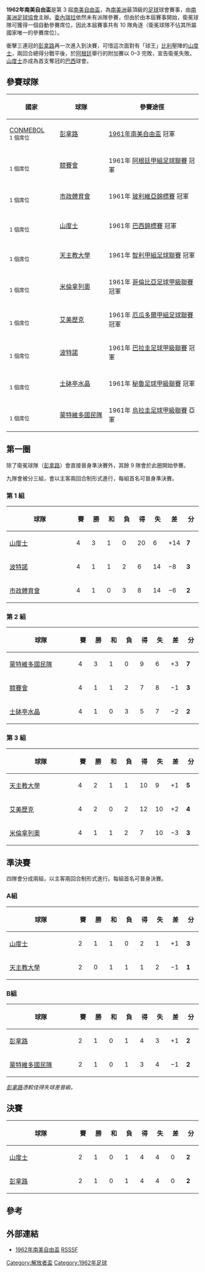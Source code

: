{{Infobox 國際足球賽事賽季
| tourney_name          = 南美自由盃
| year                  = 1962
| image                 = 
| size                  = 
| caption               = 
| edition               = 3
| defending_champ_other = {{flagicon|URU}} [[佩那羅爾足球俱樂部|彭拿路]]
| dates                 = 1962年2月7日–8月30日
| num_teams             = 10 隊
| associations          = 9
| champion_other        = {{flagicon|BRA|1889}} [[山度士足球會|山度士]]
| count                 = 1
| second_other          = {{flagicon|URU}} [[佩那羅爾足球俱樂部|彭拿路]]
| matches               = 26
| goals                 = 107
| attendance            = 
| top_scorer            = {{flagicon|BRA|1889}} [[Antônio_Wilson_Vieira_Honório_(Coutinho)|Coutinho]]<br>{{flagicon|ECU}} [[Alberto_Spencer|Alberto Spencer]]<br>{{flagicon|ECU}} [[Enrique_Raymondi|Enrique Raymondi]]<br>（各 6 球）
| player                = 
| prevseason            = [[1961年南美自由盃|1961]]
| nextseason            = [[1963年南美自由盃|1963]]
}}

'''1962年南美自由盃'''是第 3 屆[[南美自由盃|南美自由盃]]，為[[南美洲|南美洲]]最頂級的[[足球|足球]]球會賽事，由[[南美洲足球協會|南美洲足球協會]]主辦。[[委內瑞拉|委內瑞拉]]依然未有派隊參賽，但由於由本屆賽事開始，衛冕球隊可獲得一個自動參賽席位，因此本屆賽事共有 10 隊角逐（衛冕球隊不佔其所屬國家唯一的參賽席位）。

衝擊三連冠的[[佩那羅爾足球俱樂部|彭拿路]]再一次進入到決賽，可惜這次面對有「球王」[[比利|比利]]壓陣的[[山度士足球會|山度士]]，兩回合總得分戰平後，於[[阿根廷|阿根廷]]舉行的附加賽以 0–3 完敗，宣告衛冕失敗。[[山度士足球會|山度士]]亦成為首支奪冠的[[巴西|巴西]]球會。

==參賽球隊==
{| class="wikitable"
|- 
!width=125|國家
!width=150|球隊
!width=300|參賽途徑
|-
|[[CONMEBOL|CONMEBOL]]<br /><small>1 個席位</small>
|[[佩那羅爾足球俱樂部|彭拿路]]
|[[1961年南美自由盃|1961年南美自由盃]] 冠軍
|-
|{{flag|ARG}}<br /><small>1 個席位</small>
|[[競賽俱樂部|競賽會]]
|1961年 [[阿根廷甲組足球聯賽|阿根廷甲組足球聯賽]] 冠軍
|-
|{{flag|BOL}}<br /><small>1 個席位</small>
|[[拉巴斯市政體育會|市政體育會]]
|1961年 [[玻利維亞足球甲級聯賽|玻利維亞錦標賽]] 冠軍
|-
|{{flag|BRA}}<br /><small>1 個席位</small>
|[[山度士足球會|山度士]]
|1961年 [[巴西足球甲級聯賽|巴西錦標賽]] 冠軍
|-
|{{flag|CHI}}<br /><small>1 個席位</small>
|[[天主教大學競技俱樂部|天主教大學]]
|1961年 [[智利甲組足球聯賽|智利甲組足球聯賽]] 冠軍
|-
|{{flag|COL}}<br /><small>1 個席位</small>
|[[百萬富翁足球俱樂部|米倫拿列奧]]
|1961年 [[哥倫比亞足球甲級聯賽|哥倫比亞足球甲級聯賽]] 冠軍
|-
|{{flag|ECU}}<br /><small>1 個席位</small>
|[[埃梅萊克體育俱樂部|艾美歷克]]
|1961年 [[厄瓜多爾甲組足球聯賽|厄瓜多爾甲組足球聯賽]] 冠軍
|-
|{{flag|PAR|1954}}<br /><small>1 個席位</small>
|[[波特諾山丘|波特諾]]
|1961年 [[巴拉圭足球甲級聯賽|巴拉圭足球甲級聯賽]] 冠軍
|-
|{{flag|PER}}<br /><small>1 個席位</small>
|[[士砵亭水晶|士砵亭水晶]]
|1961年 [[秘魯足球甲級聯賽|秘魯足球甲級聯賽]] 冠軍
|-
|{{flag|URU}}<br /><small>1 個席位</small>
|[[民族足球俱樂部|蒙特維多國民隊]]
|1961年 [[烏拉圭足球甲級聯賽|烏拉圭足球甲級聯賽]] 亞軍
|}

==第一圈==
除了衛冕球隊（[[佩那羅爾足球俱樂部|彭拿路]]）會直接晉身準決賽外，其餘 9 隊會於此圈開始參賽。

九隊會被分三組，會以主客兩回合制形式進行，每組首名可晉身準決賽。

===第 1 組===
{| class="wikitable" style="text-align: center;"
|-
!width=175 |球隊
!width=25 |賽
!width=25 |勝
!width=25 |和
!width=25 |負
!width=25 |得
!width=25 |失
!width=25 |差
!width=25 |分
|-bgcolor=ccffcc
|style="text-align:left;"|{{flagicon|BRA|1889}} [[山度士足球會|山度士]]
|4||3||1||0||20||6||+14||'''7'''
|-
|style="text-align:left;"|{{flagicon|PAR|1954}} [[波特諾山丘|波特諾]]
|4||1||1||2||6||14||−8||'''3'''
|-
|style="text-align:left;"|{{flagicon|BOL}} [[拉巴斯市政體育會|市政體育會]]
|4||1||0||3||8||14||−6||'''2'''
|}
{{footballbox_collapsible
|date = 1962年2月11日
|time =
|team1 = [[拉巴斯市政體育會|市政體育會]] {{flagicon|BOL}}
|score = 2–1
|report =
|team2 = {{flagicon|PAR|1954}} [[波特諾山丘|波特諾]]
|goals1 = [[Luis_Aguilera|Aguilera]] {{goal|}}<br>[[Wilfredo_Camacho|Camacho]] {{goal|}}
|goals2 = [[Angel_Jara|Jara]] {{goal|}}
|stadium = [[拉巴斯|拉巴斯]]
|attendance = 
|referee =
|stack=yes 
}}
{{footballbox_collapsible
|date = 1962年2月15日
|time =
|team1 = [[波特諾山丘|波特諾]] {{flagicon|PAR|1954}}
|score = 3–2
|report =
|team2 = {{flagicon|BOL}} [[拉巴斯市政體育會|市政體育會]]
|goals1 = [[Eliseo_Insfrán|Insfrán]] {{goal|}}<br>[[Julio_César_Pavón|Pavón]] {{goal|}}<br>[[Angel_Jiménez|Jiménez]] {{goal|}}
|goals2 = [[J._Torres|Torres]] {{goal|}}<br>[[Luis_Aguilera|Aguilera]] {{goal|}}
|stadium = [[亞松森|亞松森]]
|attendance = 
|referee = 
|stack=yes
}}
{{footballbox_collapsible
|date = 1962年2月18日
|time =
|team1 = [[拉巴斯市政體育會|市政體育會]] {{flagicon|BOL}}
|score = 3–4
|report = 
|team2 = {{flagicon|BRA|1889}} [[山度士足球會|山度士]]
|goals1 = [[Luis_Aguilera|Aguilera]] {{goal|}}<br>[[J._Torres|Torres]] {{goal|}}<br>[[Ruiz_Díaz|Díaz]] {{goal|}}
|goals2 = [[Antônio_Lima_dos_Santos|Lima]] {{goal|}}<br>[[Mengálvio_Pedro_Figueiró|Mengálvio]] {{goal|}}<br>[[Paulo_César_Araújo|Pagão]] {{goal|}}<br>

[[Augusto_Vieira_de_Oliveira|Tite]] {{goal|}}
|stadium = [[拉巴斯|拉巴斯]]
|attendance = 
|referee =
|stack=yes 
}}
{{footballbox_collapsible
|date = 1962年2月21日
|time =
|team1 = [[山度士足球會|山度士]] {{flagicon|BRA|1889}}
|score = 6–1
|report =
|team2 = {{flagicon|BOL}} [[拉巴斯市政體育會|市政體育會]]
|goals1 = [[Dorval_Rodrigues|Dorval]] {{goal|}}{{goal|}}<br>[[Paulo_César_Araújo|Pagão]] {{goal|}}{{goal|}}<br>[[Antônio Wilson Vieira Honório 

(Coutinho)|Coutinho]] {{goal|}}<br>[[José_Macia|Pepe]] {{goal|}}
|goals2 = [[Alberto_Torres|Torres]] {{goal|}}
|stadium = [[桑托斯_(巴西)|山度士]]
|attendance = 
|referee =
|stack=yes 
}}
{{footballbox_collapsible
|date = 1962年2月25日
|time =
|team1 = [[波特諾山丘|波特諾]] {{flagicon|PAR|1954}}
|score = 1–1
|report =
|team2 = {{flagicon|BRA|1889}} [[山度士足球會|山度士]]
|goals1 = [[Joel_Cabrera|Cabrera]] {{goal|}}
|goals2 = [[Dorval_Rodrigues|Dorval]] {{goal|}}
|stadium = [[亞松森|亞松森]]
|attendance = 
|referee =
|stack=yes 
}}
{{footballbox_collapsible
|date = 1962年2月28日
|time =
|team1 = [[山度士足球會|山度士]] {{flagicon|BRA|1889}}
|score = 9–1
|report =
|team2 = {{flagicon|PAR|1954}} [[波特諾山丘|波特諾]]
|goals1 = [[Antônio_Wilson_Vieira_Honório_(Coutinho)|Coutinho]] {{goal|}}{{goal|}}{{goal|}}<br>[[Pelé|Pelé]] {{goal|}}{{goal|}}<br>[[José_Macia|Pepe]] 

{{goal|}}{{goal|}}<br>[[Dorval_Rodrigues|Dorval]] {{goal|}}<br>[[济托|济托]] {{goal|}}
|goals2 = [[Angel_Jara|Jara]] {{goal|}}
|stadium = [[桑托斯_(巴西)|山度士]]
|attendance = 
|referee = 
}}

===第 2 組===
{| class="wikitable" style="text-align: center;"
|-
!width=175 |球隊
!width=25 |賽
!width=25 |勝
!width=25 |和
!width=25 |負
!width=25 |得
!width=25 |失
!width=25 |差
!width=25 |分
|-bgcolor=ccffcc
|style="text-align:left;"|{{flagicon|URU}} [[民族足球俱樂部|蒙特維多國民隊]]
|4||3||1||0||9||6||+3||'''7'''
|-
|style="text-align:left;"|{{flagicon|ARG}} [[競賽俱樂部|競賽會]]
|4||1||1||2||7||8||−1||'''3'''
|-
|style="text-align:left;"|{{flagicon|PER}} [[士砵亭水晶|士砵亭水晶]]
|4||1||0||3||5||7||−2||'''2'''
|}
{{footballbox_collapsible
|date = 1962年2月10日
|time =
|team1 = [[民族足球俱樂部|蒙特維多國民隊]] {{flagicon|URU}}
|score = 3–2
|report =
|team2 = {{flagicon|PER}} [[士砵亭水晶|士砵亭水晶]]
|goals1 = [[Mario_Méndez_(Argentinian_footballer)|Méndez]] {{goal|}}<br>[[Mario_Ludovico_Bergara|Bergara]] {{goal|}}<br>[[Clemente_Rodríguez|Rodríguez]] 

{{goal|}}
|goals2 = [[Alberto_Gallardo|Gallardo]] {{goal|}}{{goal|}}
|stadium = [[蒙特維多|蒙特維多]]
|attendance = 
|referee = 
|stack=yes
}}
{{footballbox_collapsible
|date = 1962年2月14日
|time =
|team1 = [[競賽俱樂部|競賽會]] {{flagicon|ARG|alt}}
|score = 2–1
|report =
|team2 = {{flagicon|PER}} [[士砵亭水晶|士砵亭水晶]]
|goals1 = [[Rubén_Sosa|Sosa]] {{goal|}}{{goal|}}
|goals2 = [[José_del_Castillo|Del Castillo]] {{goal|}}
|stadium = [[阿韋利亞內達_(阿根廷)|阿韋利亞內達]]
|attendance = 
|referee =
|stack=yes 
}}
{{footballbox_collapsible
|date = 1962年2月17日
|time =
|team1 = [[士砵亭水晶|士砵亭水晶]] {{flagicon|PER}}
|score = 0–1
|report = 
|team2 = {{flagicon|URU}} [[民族足球俱樂部|蒙特維多國民隊]]
|goals1 = 
|goals2 = [[Vladas_Douksas|Douksas]] {{goal|}}
|stadium = [[利馬|利馬]]
|attendance = 
|referee =
|stack=yes 
}}
{{footballbox_collapsible
|date = 1962年2月20日
|time =
|team1 = [[士砵亭水晶|士砵亭水晶]] {{flagicon|PER}}
|score = 2–1
|report =
|team2 = {{flagicon|ARG|alt}} [[競賽俱樂部|競賽會]]
|goals1 = [[Flores|Flores]] {{goal|}}<br>[[Alberto_Gallardo|Gallardo]] {{goal|}}
|goals2 = [[Raúl_Oscar_Belén|Belén]] {{goal|}}
|stadium = [[利馬|利馬]]
|attendance = 
|referee =
|stack=yes 
}}
{{footballbox_collapsible
|date = 1962年2月24日
|time =
|team1 = [[民族足球俱樂部|蒙特維多國民隊]] {{flagicon|URU}}
|score = 3–2
|report =
|team2 = {{flagicon|ARG|alt}} [[競賽俱樂部|競賽會]]
|goals1 = [[Mario_Ludovico_Bergara|Bergara]] {{goal|}}<br>[[Juan_José_Rodríguez|Rodríguez]] {{goal|}}<br>[[Pérez|Pérez]] {{goal|}}
|goals2 = [[Rubén_Sosa|Sosa]] {{goal|}}<br>[[Raúl_Oscar_Belén|Belén]] {{goal|}}
|stadium = [[蒙特維多|蒙特維多]]
|attendance = 
|referee =
|stack=yes 
}}
{{footballbox_collapsible
|date = 1962年2月27日
|time =
|team1 = [[競賽俱樂部|競賽會]] {{flagicon|ARG|alt}}
|score = 2–2
|report =
|team2 = {{flagicon|URU}} [[民族足球俱樂部|蒙特維多國民隊]]
|goals1 = [[Pedro_Marchetta|Marchetta]] {{goal|}}<br>[[Juan_Carlos_Cárdenas|Cárdenas]] {{goal|}}
|goals2 = [[Mario_Ludovico_Bergara|Bergara]] {{goal|}}<br>[[Emílio_Alvarez|Alvarez]] {{goal|}}
|stadium = [[阿韋利亞內達_(阿根廷)|阿韋利亞內達]]
|attendance = 
|referee = 
}}

===第 3 組===
{| class="wikitable" style="text-align: center;"
|-
!width=175 |球隊
!width=25 |賽
!width=25 |勝
!width=25 |和
!width=25 |負
!width=25 |得
!width=25 |失
!width=25 |差
!width=25 |分
|-bgcolor=ccffcc
|style="text-align:left;"|{{flagicon|CHL}} [[天主教大學競技俱樂部|天主教大學]]
|4||2||1||1||10||9||+1||'''5'''
|-
|style="text-align:left;"|{{flagicon|ECU}} [[埃梅萊克體育俱樂部|艾美歷克]]
|4||2||0||2||12||10||+2||'''4'''
|-
|style="text-align:left;"|{{flagicon|COL}} [[百萬富翁足球俱樂部|米倫拿列奧]]
|4||1||1||2||7||10||−3||'''3'''
|}
{{footballbox_collapsible
|date = 1962年2月7日
|time =
|team1 = [[埃梅萊克體育俱樂部|艾美歷克]] {{flagicon|ECU}}
|score = 4–2
|report =
|team2 = {{flagicon|COL}} [[百萬富翁足球俱樂部|米倫拿列奧]]
|goals1 = [[Enrique_Raymondi|Raymondi]] {{goal|}}{{goal|}}<br>[[José_Aquino|Aquino]] {{goal|}}<br>[[Vicente_Lecaro|Lecaro]] {{goal|}}
|goals2 = [[Delio_Gamboa|Gamboa]] {{goal|}}<br>[[Pedro_Gandó|Gandó]] {{goal|}}
|stadium = [[瓜亞基爾|瓜亞基爾]]
|attendance = 
|referee =
|stack=yes 
}}
{{footballbox_collapsible
|date = 1962年2月10日
|time =
|team1 = [[天主教大學競技俱樂部|天主教大學]] {{flagicon|CHI}}
|score = 3–0
|report =
|team2 = {{flagicon|ECU}} [[埃梅萊克體育俱樂部|艾美歷克]]
|goals1 = [[Armando_Tobar|Tobar]] {{goal|}}{{goal|}}<br>[[Ricardo_Trigilli|Trigilli]] {{goal|}}
|goals2 = 
|stadium = [[聖地亞哥-德智利|聖地亞哥]]
|attendance = 
|referee =
|stack=yes 
}}
{{footballbox_collapsible
|date = 1962年2月14日
|time =
|team1 = [[天主教大學競技俱樂部|天主教大學]] {{flagicon|CHI}}
|score = 4–1
|report = 
|team2 = {{flagicon|COL}} [[百萬富翁足球俱樂部|米倫拿列奧]]
|goals1 = [[Alberto_Fouilloux|Fouilloux]] {{goal|}}{{goal|}}<br>[[Armando_Tobar|Tobar]] {{goal|}}<br>[[Ricardo_Trigilli|Trigilli]] {{goal|}}
|goals2 = [[Carlos_Campillo|Campillo]] {{goal|}}
|stadium = [[聖地亞哥-德智利|聖地亞哥]]
|attendance = 
|referee =
|stack=yes 
}}
{{footballbox_collapsible
|date = 1962年2月18日
|time =
|team1 = [[百萬富翁足球俱樂部|米倫拿列奧]] {{flagicon|COL}}
|score = 1–1
|report =
|team2 = {{flagicon|CHI}} [[天主教大學競技俱樂部|天主教大學]]
|goals1 = [[Pedro_Arango|Arango]] {{goal|}}
|goals2 = [[Alberto_Fouilloux|Fouilloux]] {{goal|}}
|stadium = [[波哥大|波哥大]]
|attendance = 
|referee =
|stack=yes 
}}
{{footballbox_collapsible
|date = 1962年2月21日
|time =
|team1 = [[埃梅萊克體育俱樂部|艾美歷克]] {{flagicon|ECU}}
|score = 7–2
|report =
|team2 = {{flagicon|CHI}} [[天主教大學競技俱樂部|天主教大學]]
|goals1 = [[Enrique_Raymondi|Raymondi]] {{goal|}}{{goal|}}{{goal|}}{{goal|}}{{goal|}}<br>[[Carlos_Alberto_Raffo|Raffo]] {{goal|}}{{goal|}}
|goals2 = [[Alberto_Fouilloux|Fouilloux]] {{goal|}}<br>Ramírez {{goal|}}
|stadium = [[瓜亞基爾|瓜亞基爾]]
|attendance = 
|referee =
|stack=yes 
}}
{{footballbox_collapsible
|date = 1962年2月28日
|time =
|team1 = [[百萬富翁足球俱樂部|米倫拿列奧]] {{flagicon|COL}}
|score = 3–1
|report =
|team2 = {{flagicon|ECU}} [[埃梅萊克體育俱樂部|艾美歷克]]
|goals1 = [[Juan_Moscols_Pereira|Pereira]] {{goal|}}<br>[[Osvaldo_Debrassi|Debrassi]] {{goal|}}<br>[[Genaro_Benítez|Benítez]] {{goal|}}
|goals2 = [[Juan_Gallego|Gallego]] {{goal|o.g.}}
|stadium = [[波哥大|波哥大]]
|attendance = 
|referee = 
}}

==準決賽==
四隊會分成兩組，以主客兩回合制形式進行。每組首名可晉身決賽。

===A組===
{| class="wikitable" style="text-align: center;"
|-
!width=175 |球隊
!width=25 |賽
!width=25 |勝
!width=25 |和
!width=25 |負
!width=25 |得
!width=25 |失
!width=25 |差
!width=25 |分
|- bgcolor=#CCFFCC
|align=left|{{flagicon|BRA|1889}} [[山度士足球會|山度士]]||2||1||1||0||2||1||+1||'''3'''
|- 
|align=left|{{flagicon|CHI}} [[天主教大學競技俱樂部|天主教大學]]||2||0||1||1||1||2||−1||'''1'''
|}
{{footballbox_collapsible
|date = 1962年7月8日
|time =
|team1 = [[天主教大學競技俱樂部|天主教大學]] {{flagicon|CHI}}
|score = 1–1
|report =
|team2 = {{flagicon|BRA}} [[山度士足球會|山度士]]
|goals1 = [[Juan_Nawacki|Nawacki]] {{goal|}}
|goals2 = [[Antônio_Lima_dos_Santos|Lima]] {{goal|}}
|stadium = [[聖地亞哥-德智利|聖地亞哥]]
|attendance =
|referee = [[Alberto_Tejada|Alberto Tejada]] ([[Peruvian_Football_Federation|Peru]])
|stack=yes
}}
{{footballbox_collapsible
|date = 1962年7月12日
|time =
|team1 = [[山度士足球會|山度士]] {{flagicon|BRA|1889}}
|score = 1–0
|report =
|team2 = {{flagicon|CHI}} [[天主教大學競技俱樂部|天主教大學]]
|goals1 = [[济托|济托]] {{goal|}}
|goals2 =
|stadium = [[桑托斯_(巴西)|山度士]]
|attendance =
|referee = [[Alberto_Tejada|Alberto Tejada]] ([[Peruvian_Football_Federation|Peru]])
}}

===B組===
{| class="wikitable" style="text-align: center;"
|-
!width=175 |球隊
!width=25 |賽
!width=25 |勝
!width=25 |和
!width=25 |負
!width=25 |得
!width=25 |失
!width=25 |差
!width=25 |分
|- bgcolor=#CCFFCC
|align=left|{{flagicon|URU}} [[佩那羅爾足球俱樂部|彭拿路]]||2||1||0||1||4||3||+1||'''2'''
|- 
|align=left|{{flagicon|URU}} [[民族足球俱樂部|蒙特維多國民隊]]||2||1||0||1||3||4||−1||'''2'''
|}
{{footballbox_collapsible
|date = 1962年7月8日
|time =
|team1 = [[民族足球俱樂部|蒙特維多國民隊]] {{flagicon|URU}}
|score = 2–1
|report =
|team2 = {{flagicon|URU}} [[佩那羅爾足球俱樂部|彭拿路]]
|goals1 = [[Rubén_González_(footballer)|González]] {{goal|10}}<br>[[Guillermo_Escalada|Escalada]] {{goal|55}}
|goals2 = [[Claudino_Pinto|Moacyr]] {{goal|32}}
|stadium = [[蒙特維多|蒙特維多]]
|attendance =
|referee = [[Rubén_Cabrera|Rubén Cabrera]] ([[Asociación_Paraguaya_de_Fútbol|Paraguay]])
|stack=yes
}}
{{footballbox_collapsible
|date = 1962年7月18日
|time =
|team1 = [[佩那羅爾足球俱樂部|彭拿路]] {{flagicon|URU}}
|score = 3–1
|report =
|team2 = {{flagicon|URU}} [[民族足球俱樂部|蒙特維多國民隊]]
|goals1 = [[Alberto_Spencer|Spencer]] {{goal|72||79}}<br>[[Angel_Rubén_Cabrera|Cabrera]] {{goal|20}}
|goals2 = [[Vladas_Douksas|Douksas]] {{goal|68}}
|stadium = [[蒙特維多|蒙特維多]]
|attendance =
|referee = [[Rubén_Cabrera|Rubén Cabrera]] ([[Asociación_Paraguaya_de_Fútbol|Paraguay]])
|stack=yes
}}
{{footballbox_collapsible
|date = 1962年7月22日
|round = 附加賽
|time =
|team1 = [[佩那羅爾足球俱樂部|彭拿路]] {{flagicon|URU}}
|score = 1–1
|report =
|team2 = {{flagicon|URU}} [[民族足球俱樂部|蒙特維多國民隊]]
|goals1 = [[Alberto_Spencer|Spencer]] {{goal|69}}
|goals2 = [[Petronilo_Acosta|Acosta]] {{goal|62}}
|stadium = [[蒙特維多|蒙特維多]]
|attendance =
|referee = [[Alberto_Tejada|Alberto Tejada]] ([[Peruvian_Football_Federation|Peru]])
}}
''[[佩那羅爾足球俱樂部|彭拿路]]憑較佳得失球差晉級。''

==決賽==
{| class="wikitable" style="text-align: center;"
|-
!width=175 |球隊
!width=25 |賽
!width=25 |勝
!width=25 |和
!width=25 |負
!width=25 |得
!width=25 |失
!width=25 |差
!width=25 |分
|- bgcolor=#CCFFCC
|align=left|{{flagicon|BRA|1889}} [[山度士足球會|山度士]]||2||1||0||1||4||4||0||'''2'''
|- 
|align=left|{{flagicon|URU}} [[佩那羅爾足球俱樂部|彭拿路]]||2||1||0||1||4||4||0||'''2'''
|}
{{footballbox_collapsible
|date = 1962年8月28日
|time =
|team1 = [[佩那羅爾足球俱樂部|彭拿路]] {{flagicon|URU}}
|score = 1–2
|report =
|team2 = {{flagicon|BRA|1889}} [[山度士足球會|山度士]]
|goals1 = [[Alberto_Spencer|Spencer]] {{goal|18}}
|goals2 = [[Antônio_Wilson_Vieira_Honório_(Coutinho)|Coutinho]] {{goal|29||70}}
|stadium = [[Estadio_Centenario|Estadio Centenario]], [[蒙特維多|蒙特維多]]
|attendance = 48,105
|referee = [[Carlos_Robles|Carlos Robles]] ([[Federación_de_Fútbol_de_Chile|Chile]])
|stack=yes
}}
{{footballbox_collapsible
|date = 1962年9月2日
|time =
|team1 = [[山度士足球會|山度士]] {{flagicon|BRA|1889}}
|score = 2–3<br>{{Ref label||A|}}
|report =
|team2 = {{flagicon|URU}} [[佩那羅爾足球俱樂部|彭拿路]]
|goals1 = [[Dorval_Rodrigues|Dorval]] {{goal|17}}<br>[[Mengálvio_Pedro_Figueiró|Mengálvio]] {{goal|35}}
|goals2 = [[Alberto_Spencer|Spencer]] {{goal|14||49}}<br>[[José_Sasía|Sasía]] {{goal|51}}
|stadium = [[Estádio_Vila_Belmiro|Estádio Vila Belmiro]], [[桑托斯_(巴西)|山度士]]
|attendance = 18,000
|referee = [[Carlos_Robles|Carlos Robles]] ([[Federación_de_Fútbol_de_Chile|Chile]])
|stack=yes
}}
{{footballbox_collapsible
|date = 1962年9月30日
|round = 附加賽
|time =
|team1 = [[山度士足球會|山度士]] {{flagicon|BRA|1889}}
|score = 3–0
|report =
|team2 = {{flagicon|URU}} [[佩那羅爾足球俱樂部|彭拿路]]
|goals1 = [[Omar_Caetano|Caetano]] {{goal|11|o.g.}}<br>[[Pelé|Pelé]] {{goal|48||89}}
|goals2 =
|stadium = [[River_Plate_Stadium|Estadio Monumental]], [[布宜諾斯艾利斯|布宜諾斯艾利斯]]
|attendance = 60,000
|referee = [[Leo_Horn|Leo Horn]] ([[Royal_Dutch_Football_Association|Netherlands]])
}}

==參考==
{{reflist}}

==外部連結==
*[http://rsssf.com/sacups/copa62.html 1962年南美自由盃]{{Wayback|url=http://rsssf.com/sacups/copa62.html |date=20171028031719 }} [[RSSSF|RSSSF]]

{{歷屆南美解放者盃}}

[[Category:解放者盃|Category:解放者盃]]
[[Category:1962年足球|Category:1962年足球]]